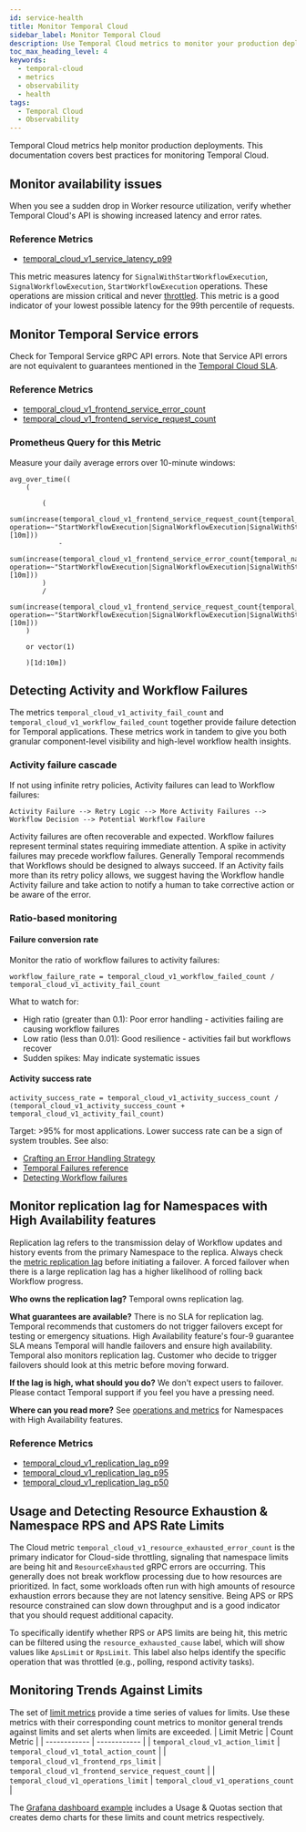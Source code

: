```yaml
---
id: service-health
title: Monitor Temporal Cloud
sidebar_label: Monitor Temporal Cloud
description: Use Temporal Cloud metrics to monitor your production deployment Temporal Cloud.
toc_max_heading_level: 4
keywords:
  - temporal-cloud
  - metrics
  - observability
  - health
tags:
  - Temporal Cloud
  - Observability
---
```


Temporal Cloud metrics help monitor production deployments.
This documentation covers best practices for monitoring Temporal Cloud.

## Monitor availability issues

When you see a sudden drop in Worker resource utilization, verify whether Temporal Cloud's API is showing increased latency and error rates.

### Reference Metrics

- [temporal\_cloud\_v1\_service\_latency\_p99](/production-deployment/cloud/metrics/openmetrics/metrics-reference#temporal_cloud_v1_service_latency_p99)

This metric measures latency for `SignalWithStartWorkflowExecution`, `SignalWorkflowExecution`, `StartWorkflowExecution` operations.
These operations are mission critical and never [throttled](/cloud/service-availability#throughput).
This metric is a good indicator of your lowest possible latency for the 99th percentile of requests.

## Monitor Temporal Service errors

Check for Temporal Service gRPC API errors.
Note that Service API errors are not equivalent to guarantees mentioned in the [Temporal Cloud SLA](/cloud/sla).

### Reference Metrics

- [temporal\_cloud\_v1\_frontend\_service\_error\_count](/production-deployment/cloud/metrics/openmetrics/metrics-reference#temporal_cloud_v1_frontend_service_error_count)
- [temporal\_cloud\_v1\_frontend\_service\_request\_count](/production-deployment/cloud/metrics/openmetrics/metrics-reference#temporal_cloud_v1_frontend_service_request_count)

### Prometheus Query for this Metric

Measure your daily average errors over 10-minute windows:

```
avg_over_time((
    (

        (
            sum(increase(temporal_cloud_v1_frontend_service_request_count{temporal_namespace=~"$namespace", operation=~"StartWorkflowExecution|SignalWorkflowExecution|SignalWithStartWorkflowExecution|RequestCancelWorkflowExecution|TerminateWorkflowExecution"}[10m]))
            -
            sum(increase(temporal_cloud_v1_frontend_service_error_count{temporal_namespace=~"$namespace", operation=~"StartWorkflowExecution|SignalWorkflowExecution|SignalWithStartWorkflowExecution|RequestCancelWorkflowExecution|TerminateWorkflowExecution"}[10m]))
        )
        /
        sum(increase(temporal_cloud_v1_frontend_service_request_count{temporal_namespace=~"$namespace", operation=~"StartWorkflowExecution|SignalWorkflowExecution|SignalWithStartWorkflowExecution|RequestCancelWorkflowExecution|TerminateWorkflowExecution"}[10m]))
    )

    or vector(1)

    )[1d:10m])
```

## Detecting Activity and Workflow Failures

The metrics `temporal_cloud_v1_activity_fail_count` and `temporal_cloud_v1_workflow_failed_count` together provide failure detection for Temporal applications. These metrics work in tandem to give you both granular component-level visibility and high-level workflow health insights.

### Activity failure cascade

If not using infinite retry policies, Activity failures can lead to Workflow failures:

```
Activity Failure --> Retry Logic --> More Activity Failures --> Workflow Decision --> Potential Workflow Failure
```

Activity failures are often recoverable and expected. Workflow failures represent terminal states requiring immediate attention.
A spike in activity failures may precede workflow failures.
Generally Temporal recommends that Workflows should be designed to always succeed. If an Activity fails more than its retry policy allows, we suggest having the Workflow handle Activity failure and take action to notify a human to take corrective action or be aware of the error.

### Ratio-based monitoring

#### Failure conversion rate

Monitor the ratio of workflow failures to activity failures:

```
workflow_failure_rate = temporal_cloud_v1_workflow_failed_count / temporal_cloud_v1_activity_fail_count
```

What to watch for:
- High ratio (greater than 0.1): Poor error handling - activities failing are causing workflow failures
- Low ratio (less than 0.01): Good resilience - activities fail but workflows recover
- Sudden spikes: May indicate systematic issues

#### Activity success rate

```
activity_success_rate = temporal_cloud_v1_activity_success_count / (temporal_cloud_v1_activity_success_count + temporal_cloud_v1_activity_fail_count)
```

Target: >95% for most applications. Lower success rate can be a sign of system troubles.
See also:
- [Crafting an Error Handling Strategy](https://learn.temporal.io/courses/errstrat/)
- [Temporal Failures reference](/references/failures)
- [Detecting Workflow failures](/encyclopedia/detecting-workflow-failures)

## Monitor replication lag for Namespaces with High Availability features

Replication lag refers to the transmission delay of Workflow updates and history events from the primary Namespace to the replica.
Always check the [metric replication lag](/production-deployment/cloud/metrics/openmetrics/metrics-reference#temporal_cloud_v1_replication_lag_p99) before initiating a failover.
A forced failover when there is a large replication lag has a higher likelihood of rolling back Workflow progress.

**Who owns the replication lag?**
Temporal owns replication lag.

**What guarantees are available?**
There is no SLA for replication lag.
Temporal recommends that customers do not trigger failovers except for testing or emergency situations.
High Availability feature's four-9 guarantee SLA means Temporal will handle failovers and ensure high availability.
Temporal also monitors replication lag.
Customer who decide to trigger failovers should look at this metric before moving forward.

**If the lag is high, what should you do?**
We don't expect users to failover.
Please contact Temporal support if you feel you have a pressing need.

**Where can you read more?**
See [operations and metrics](/cloud/high-availability) for Namespaces with High Availability features.

### Reference Metrics

- [temporal\_cloud\_v1\_replication\_lag\_p99](/production-deployment/cloud/metrics/openmetrics/metrics-reference#temporal_cloud_v1_replication_lag_p99)
- [temporal\_cloud\_v1\_replication\_lag\_p95](/production-deployment/cloud/metrics/openmetrics/metrics-reference#temporal_cloud_v1_replication_lag_p95)
- [temporal\_cloud\_v1\_replication\_lag\_p50](/production-deployment/cloud/metrics/openmetrics/metrics-reference#temporal_cloud_v1_replication_lag_p50)

## Usage and Detecting Resource Exhaustion & Namespace RPS and APS Rate Limits

The Cloud metric `temporal_cloud_v1_resource_exhausted_error_count` is the primary indicator for Cloud-side throttling, signaling that namespace limits
 are being hit and `ResourceExhausted` gRPC errors are occurring. This generally does not break workflow processing due to how resources are prioritized. 
In fact, some workloads often run with high amounts of resource exhaustion errors because they are not latency sensitive. Being APS or RPS resource 
constrained can slow down throughput and is a good indicator that you should request additional capacity. 

To specifically identify whether RPS or APS limits are being hit, this metric can be filtered using the `resource_exhausted_cause` label, which will show values 
like `ApsLimit` or `RpsLimit`. This label also helps identify the specific operation that was throttled (e.g., polling, respond activity tasks).

## Monitoring Trends Against Limits

The set of [limit metrics](/production-deployment/cloud/metrics/openmetrics/metrics-reference#limit-metrics) provide a time series of values for limits. Use these 
metrics with their corresponding count metrics to monitor general trends against limits and set alerts when limits are exceeded.
| Limit Metric | Count Metric |
| ------------ | ------------ |
| `temporal_cloud_v1_action_limit` | `temporal_cloud_v1_total_action_count` |
| `temporal_cloud_v1_frontend_rps_limit` | `temporal_cloud_v1_frontend_service_request_count` |
| `temporal_cloud_v1_operations_limit` | `temporal_cloud_v1_operations_count` |

The [Grafana dashboard example](https://github.com/grafana/jsonnet-libs/blob/master/temporal-mixin/dashboards/temporal-overview.json) includes a Usage & Quotas section
that creates demo charts for these limits and count metrics respectively.


